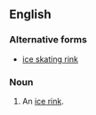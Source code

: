 ==English==

===Alternative forms===
* [[ice skating rink]]

===Noun===
{{en-noun|head=[[ice]]-[[skating]] [[rink]]}}

# {{rare}} An [[ice rink]].